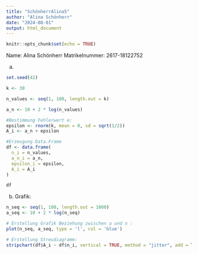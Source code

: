 ```yaml
---
title: "SchönherrAlina5"
author: "Alina Schönherr"
date: "2024-08-01"
output: html_document
---
```


```r
knitr::opts_chunk$set(echo = TRUE)
```


Name: Alina Schönherr 
Matrikelnummer: 2617-18122752

a)

```r

set.seed(42)

k <- 30

n_values <- seq(1, 100, length.out = k)

a_n <- 10 + 2 * log(n_values)

#Bestimmung Fehlerwert e: 
epsilon <- rnorm(k, mean = 0, sd = sqrt(1/2))
A_i <- a_n + epsilon

#Erzeugung Data.Frame
df <- data.frame(
  n_i = n_values,
  a_n_i = a_n,
  epsilon_i = epsilon,
  A_i = A_i
)

df

```
b) Grafik: 

```r
n_seq <- seq(1, 100, length.out = 1000)
a_seq <- 10 + 2 * log(n_seq)

# Erstellung Grafik Beziehung zwischen a und n : 
plot(n_seq, a_seq, type = 'l', col = 'blue') 

# Erstellung Streudiagramm: 
stripchart(df$A_i ~ df$n_i, vertical = TRUE, method = "jitter", add = TRUE, col = 'red')
```


